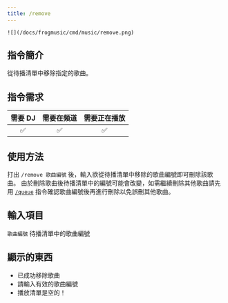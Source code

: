 ```yaml
---
title: /remove
---
```

`![](/docs/frogmusic/cmd/music/remove.png)`

## 指令簡介
<Info>
從待播清單中移除指定的歌曲。
</Info>

## 指令需求
| 需要 DJ |	需要在頻道 | 需要正在播放 |
| :-----: | :-------: | :---------: |
|   ✅   |    ✅     |     ✅      |

## 使用方法
打出 `/remove 歌曲編號` 後，輸入欲從待播清單中移除的歌曲編號即可刪除該歌曲。
<Error>
由於刪除歌曲後待播清單中的編號可能會改變，如需繼續刪除其他歌曲請先用 [`/queue`](/docs/frogmusic/cmd/music/queuea/queue) 指令確認歌曲編號後再進行刪除以免誤刪其他歌曲。
</Error>

## 輸入項目
`歌曲編號` 待播清單中的歌曲編號

## 顯示的東西
- 已成功移除歌曲
- 請輸入有效的歌曲編號
- 播放清單是空的！
